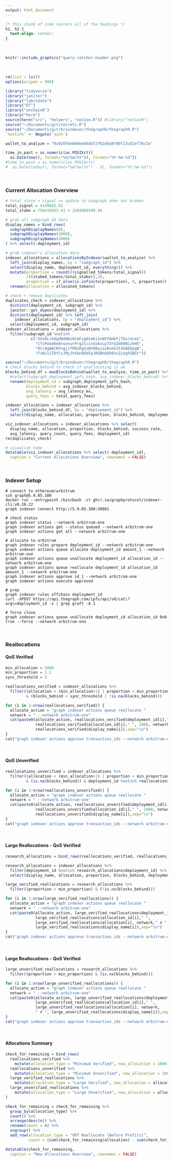 ```yaml
---
output: html_document
---
```


```css
/* this chunk of code centers all of the headings */
h1, h2 {
  text-align: center;
}
```

<br>

```r
knitr::include_graphics("query-catcher-header.png")
```

<br>

```r
rm(list = ls())
options(scipen = 999)

library("tidyverse")
library("janitor")
library("lubridate")
library("DT")
library("onchainR")
library("here")
source(here("src", "helpers", "notion.R")) #library("notionR")
source("~/Documents/git/secrets.R")
source("~/Documents/git/braindexer/thegraphR/thegraphR.R")
`%notin%` <- Negate(`%in%`)

wallet_to_analyze = "0x920fdeb00ee04dd72f62d8a8f80f13c82ef76c1e"

time_in_past = as.numeric(as.POSIXct((
  as.Date(now(), format="%d/%m/%Y")), format="%Y-%m-%d"))
#time_in_past = as.numeric(as.POSIXct((
#  as.Date(today(), format="%d/%m/%Y") - 3), format="%Y-%m-%d"))
```

<br>

### Current Allocation Overview

```r
# total state + signal >> update to subgraph when not broken
total_signal = 4149662.62
total_stake = 750410433.41 + 1585084599.50

# grab all subgraph ID data 
display_names = bind_rows(
  subgraphDisplayNames(0),
  subgraphDisplayNames(1000),
  subgraphDisplayNames(2000)
) %>% select(-deployment_id) 

# grab indexer's allocation data
indexer_allocations = allocationsByIndexer(wallet_to_analyze) %>% 
  left_join(display_names, by = "subgraph_id") %>% 
  select(display_name, deployment_id, everything()) %>% 
  mutate(proportion = round(((signalled_tokens/total_signal))
         /((staked_tokens/total_stake)),3),
         proportion = if_else(is.infinite(proportion), 0, proportion)) %>% 
  rename(allocation = allocated_tokens)

# check + remove duplicates
duplicates_check = indexer_allocations %>% 
  distinct(deployment_id, subgraph_id) %>% 
  janitor::get_dupes(deployment_id) %>% 
  distinct(deployment_id) %>% left_join(
    indexer_allocations, by = "deployment_id") %>% 
  select(deployment_id, subgraph_id) 
indexer_allocations = indexer_allocations %>% 
  filter(subgraph_id %notin% 
           c("Gdu6LrkdgUWdN8z8CmFzgASoKiSsNYt6HbFjTDurdcm1",
             "CTsPUobKe8nsenurPrg2CcinSoAvLp7XrUZmEWQCzkHS",
             "DCr8gWACNYngjzTPB1Rg5zWtRBajaiRnkh253hBEDpgN",
             "FvNi11TDfCsJMyJtXUn9EKFpJR5WhQUD92sZiUqFGBGt"))

source("~/Documents/git/braindexer/thegraphR/thegraphR.R")
# check blocks behind to check if unallocating is ok 
blocks_behind_df = maxBlocksBehind(wallet_to_analyze, time_in_past) %>% 
  #select(subgraph_deployment_ipfs_hash, avg_indexer_blocks_behind) %>% 
  rename(deployment_id = subgraph_deployment_ipfs_hash,
         blocks_behind = avg_indexer_blocks_behind,
         avg_latency = avg_latency_ms, 
         query_fees = total_query_fees) 

indexer_allocations = indexer_allocations %>% 
  left_join(blocks_behind_df, by = "deployment_id") %>% 
  select(display_name, allocation, proportion, blocks_behind, deployment_id, allocation_id, everything())

viz_indexer_allocations = indexer_allocations %>% select(
  display_name, allocation, proportion, blocks_behind, success_rate,
  avg_latency, query_count, query_fees, deployment_id)
rm(duplicates_check)

# visualize tabe
datatable(viz_indexer_allocations %>% select(-deployment_id), 
  caption = "Current Allocations Overview", rownames = FALSE)
```
<br>

### Indexer Setup

```shell
# connect to ethereum/arbitrum
ssh graph@5.9.85.100 
docker run --entrypoint /bin/bash -it ghcr.io/graphprotocol/indexer-cli:v0.20.22
graph indexer connect http://5.9.85.100:30801

# check status 
graph indexer status --network arbitrum-one
graph indexer actions get --status queued --network arbitrum-one
graph indexer actions get all --network arbitrum-one

# allocate to arbitrum
graph indexer rules prepare deployment_id --network arbitrum-one
graph indexer actions queue allocate deployment_id amount_1 --network arbitrum-one
graph indexer actions queue unallocate deployment_id allocation_id --network arbitrum-one
graph indexer actions queue reallocate deployment_id allocation_id amount_1 --network arbitrum-one
graph indexer actions approve id_1 --network arbitrum-one
graph indexer actions execute approved

# prep 
graph indexer rules offchain deployment_id
curl -XPOST https://api.thegraph.com/ipfs/api/v0/cat\?arg\=deployment_id -s | grep graft -A 1

# force close 
graph indexer actions queue unallocate deployment_id allocation_id 0x0 true --force --network arbitrum-one
```

<br>

### Reallocations

#### QoS Verified

```r
min_allocation = 5000
min_proportion = 1.1
sync_threshold = 5

reallocations_verified = indexer_allocations %>% 
  filter((allocation < (min_allocation+1) | proportion < min_proportion) 
         & (blocks_behind < sync_threshold | !is.na(blocks_behind))) 

for (i in 1:nrow(reallocations_verified)) {
  allocate_action = "graph indexer actions queue reallocate "
  network = " --network arbitrum-one"
  cat(paste0(allocate_action, reallocations_verified$deployment_id[i]," ",
             reallocations_verified$allocation_id[i]," ", 1000, network, " # ",
             reallocations_verified$display_name[i]),sep="\n")
}
cat("graph indexer actions approve transaction_ids --network arbitrum-one\ngraph indexer actions execute approved")
```

<br>

#### QoS Unverified

```r
reallocations_unverified = indexer_allocations %>% 
  filter((allocation < (min_allocation+1) | proportion < min_proportion) 
         & (is.na(blocks_behind)) & deployment_id %notin% reallocations_verified$deployment_id) 

for (i in 1:nrow(reallocations_unverified)) {
  allocate_action = "graph indexer actions queue reallocate "
  network = " --network arbitrum-one"
  cat(paste0(allocate_action, reallocations_unverified$deployment_id[i]," ",
             reallocations_unverified$allocation_id[i]," ", 1000, network, " # ",
             reallocations_unverified$display_name[i]),sep="\n")
}
cat("graph indexer actions approve transaction_ids --network arbitrum-one\ngraph indexer actions execute approved")
```

<br>

#### Large Reallocations - QoS Verified

```r
research_allocations = bind_rows(reallocations_verified, reallocations_unverified)

research_allocations = indexer_allocations %>% 
  filter(deployment_id %notin% research_allocations$deployment_id) %>% 
  select(display_name, allocation, proportion, blocks_behind, deployment_id, allocation_id, everything())

large_verified_reallocations = research_allocations %>% 
  filter((proportion > min_proportion) & (!is.na(blocks_behind)))  

for (i in 1:nrow(large_verified_reallocations)) {
  allocate_action = "graph indexer actions queue reallocate "
  network = " --network arbitrum-one"
  cat(paste0(allocate_action, large_verified_reallocations$deployment_id[i]," ",
             large_verified_reallocations$allocation_id[i]," ", 
             large_verified_reallocations$allocation[i], network," # ",
             large_verified_reallocations$display_name[i]),sep="\n")
}
cat("graph indexer actions approve transaction_ids --network arbitrum-one\ngraph indexer actions execute approved")
```

<br>

#### Large Reallocations - QoS Verified

```r
large_unverified_reallocations = research_allocations %>% 
  filter((proportion > min_proportion) & (is.na(blocks_behind)))  

for (i in 1:nrow(large_unverified_reallocations)) {
  allocate_action = "graph indexer actions queue reallocate "
  network = " --network arbitrum-one"
  cat(paste0(allocate_action, large_unverified_reallocations$deployment_id[i]," ",
             large_unverified_reallocations$allocation_id[i]," ", 
             large_unverified_reallocations$allocation[i], network, 
             " # ", large_unverified_reallocations$display_name[i]),sep="\n")
}
cat("graph indexer actions approve transaction_ids --network arbitrum-one\ngraph indexer actions execute approved")
```

<br>

#### Allocations Summary

```r
check_for_remaining = bind_rows(
  reallocations_verified %>% 
    mutate(allocation_type = "Minimum Verified", new_allocation = 1000), 
  reallocations_unverified %>% 
    mutate(allocation_type = "Minimum Unverified", new_allocation = 1000),
  large_verified_reallocations %>% 
    mutate(allocation_type = "Large Verified", new_allocation = allocation), 
  large_unverified_reallocations %>% 
    mutate(allocation_type = "Large Unverified", new_allocation = allocation)
)

check_for_remaining = check_for_remaining %>%
  group_by(allocation_type) %>% 
  count() %>% 
  arrange(desc(n)) %>% 
  rename(count = n) %>% 
  ungroup() %>% 
  add_row(allocation_type = "GRT Reallocate (Before Profits)", 
          count = (sum(check_for_remaining$allocation) - sum(check_for_remaining$new_allocation)))

datatable(check_for_remaining, 
  caption = "New Allocations Overview", rownames = FALSE)
```





